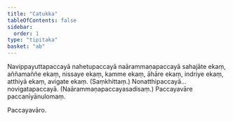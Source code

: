 ```yaml
---
title: "Catukka"
tableOfContents: false
sidebar:
  order: 1
type: "tipitaka"
basket: "ab"
---
```



<DynamicBreadcrumb />

<Paragraph number="665">
Navippayuttapaccayā nahetupaccayā naārammaṇapaccayā sahajāte ekaṃ, aññamaññe ekaṃ, nissaye ekaṃ, kamme ekaṃ, āhāre ekaṃ, indriye ekaṃ, atthiyā ekaṃ, avigate ekaṃ. (Saṃkhittaṃ.)
</Paragraph>

<Paragraph number="666" type="center">
Nonatthipaccayā…  novigatapaccayā. (Naārammaṇapaccayasadisaṃ.)

</Paragraph>

<Paragraph number="667" type="center">
Paccayavāre paccanīyānulomaṃ.

  
Paccayavāro.
</Paragraph>